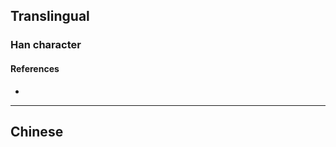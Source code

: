 {{character info}}
==Translingual==

===Han character===
{{Han char|rn=85|rad=水|as=07|sn=10|four=|canj=EDHH|ids=⿰氵杉}}

====References====
* {{Han ref|kx=0625.260|dkj=17515|hdz=31619.070|uh=6D81|ud=28033}}

----

==Chinese==
{{zh-see|滲|v}}